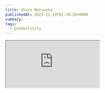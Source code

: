 ```yaml
---
title: Shuzo Matsuoka
publishedAt: 2023-11-19T02:30:26+0800
summary:
tags:
  - productivity
---
```


<iframe
  className="aspect-video w-full"
  src="https://www.youtube.com/embed/KxGRhd_iWuE?si=WT0BZrLxAsLtXm7q"
  allow="accelerometer; autoplay; clipboard-write; encrypted-media; gyroscope; picture-in-picture"
  allowFullScreen
/>

Found a few pieces of gem today and I thought I'd share it with the world. This
is 1000x better than what we have as motivational videos now.

Seeing Shuzo passion and energy is just so inspiring.

Akiramenai!

p.s Another one for watch [here](https://www.youtube.com/watch?v=iEIqVq7EZqE).
